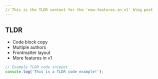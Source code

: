 ```yaml
---
// This is the TLDR content for the 'new-features-in-v1' blog post
---
```


## TLDR

- Code block copy
- Multiple authors
- Frontmatter layout
- More features in v1

```js
// Example TLDR code snippet
console.log('This is a TLDR code example!');
``` 